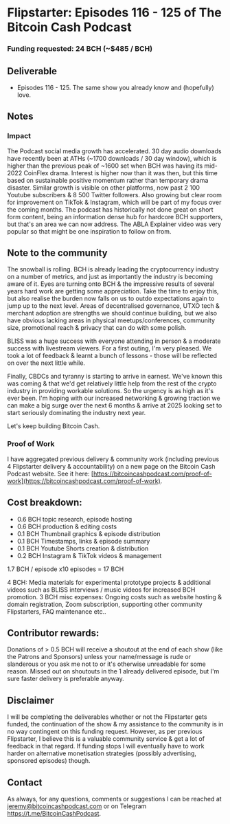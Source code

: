 # Flipstarter: Episodes 116 - 125 of The Bitcoin Cash Podcast

### Funding requested: 24 BCH (~$485 / BCH)

## Deliverable

- Episodes 116 - 125. The same show you already know and (hopefully) love.

## Notes

### Impact

The Podcast social media growth has accelerated. 30 day audio downloads have recently been at ATHs (~1700 downloads / 30 day window), which is higher than the previous peak of ~1600 set when BCH was having its mid-2022 CoinFlex drama. Interest is higher now than it was then, but this time based on sustainable positive momentum rather than temporary drama disaster. Similar growth is visible on other platforms, now past 2 100 Youtube subscribers & 8 500 Twitter followers. Also growing but clear room for improvement on TikTok & Instagram, which will be part of my focus over the coming months. The podcast has historically not done great on short form content, being an information dense hub for hardcore BCH supporters, but that's an area we can now address. The ABLA Explainer video was very popular so that might be one inspiration to follow on from.

## Note to the community

The snowball is rolling. BCH is already leading the cryptocurrency industry on a number of metrics, and just as importantly the industry is becoming aware of it. Eyes are turning onto BCH & the impressive results of several years hard work are getting some appreciation. Take the time to enjoy this, but also realise the burden now falls on us to outdo expectations again to jump up to the next level. Areas of decentralised governance, UTXO tech & merchant adoption are strengths we should continue building, but we also have obvious lacking areas in physical meetups/conferences, community size, promotional reach & privacy that can do with some polish.

BLISS was a huge success with everyone attending in person & a moderate success with livestream viewers. For a first outing, I'm very pleased. We took a lot of feedback & learnt a bunch of lessons - those will be reflected on over the next little while.

Finally, CBDCs and tyranny is starting to arrive in earnest. We've known this was coming & that we'd get relatively little help from the rest of the crypto industry in providing workable solutions. So the urgency is as high as it's ever been. I'm hoping with our increased networking & growing traction we can make a big surge over the next 6 months & arrive at 2025 looking set to start seriously dominating the industry next year.

Let's keep building Bitcoin Cash.

### Proof of Work

I have aggregated previous delivery & community work (including previous 4 Flipstarter delivery & accountability) on a new page on the Bitcoin Cash Podcast website. See it here: [https://bitcoincashpodcast.com/proof-of-work](https://bitcoincashpodcast.com/proof-of-work).

## Cost breakdown:

- 0.6 BCH topic research, episode hosting
- 0.6 BCH production & editing costs
- 0.1 BCH Thumbnail graphics & episode distribution
- 0.1 BCH Timestamps, links & episode summary
- 0.1 BCH Youtube Shorts creation & distribution
- 0.2 BCH Instagram & TikTok videos & management

1.7 BCH / episode
x10 episodes = 17 BCH

4 BCH: Media materials for experimental prototype projects & additional videos such as BLISS interviews / music videos for increased BCH promotion.
3 BCH misc expenses: Ongoing costs such as website hosting & domain registration, Zoom subscription, supporting other community Flipstarters, FAQ maintenance etc..

## Contributor rewards:

Donations of > 0.5 BCH will receive a shoutout at the end of each show (like the Patrons and Sponsors) unless your name/message is rude or slanderous or you ask me not to or it's otherwise unreadable for some reason. Missed out on shoutouts in the 1 already delivered episode, but I'm sure faster delivery is preferable anyway.

## Disclaimer

I will be completing the deliverables whether or not the Flipstarter gets funded, the continuation of the show & my assistance to the community is in no way contingent on this funding request. However, as per previous Flipstarter, I believe this is a valuable community service & get a lot of feedback in that regard. If funding stops I will eventually have to work harder on alternative monetisation strategies (possibly advertising, sponsored episodes) though.

## Contact

As always, for any questions, comments or suggestions I can be reached at jeremy@bitcoincashpodcast.com or on Telegram https://t.me/BitcoinCashPodcast.
